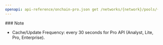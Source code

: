 ```yaml
---
openapi: api-reference/onchain-pro.json get /networks/{network}/pools/{pool_address}/trades
---
```


<Note>
  ### Note

  - Cache/Update Frequency: every 30 seconds for Pro API (Analyst, Lite, Pro, Enterprise).
</Note>